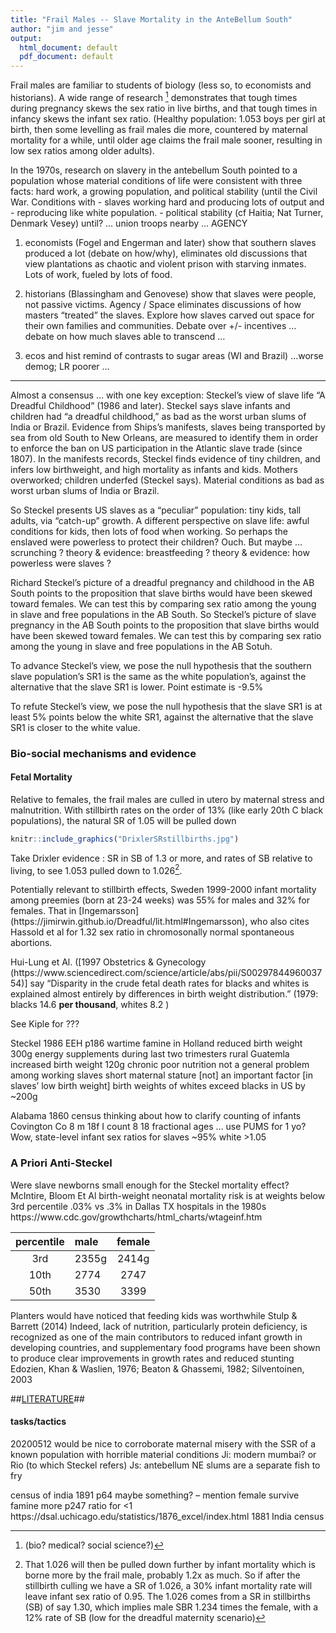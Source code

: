 ```yaml
---
title: "Frail Males -- Slave Mortality in the AnteBellum South"
author: "jim and jesse"
output:
  html_document: default
  pdf_document: default
---
```


Frail males are familiar to students of biology (less so, to economists and historians). A wide range of research ^[(bio? medical? social science?)] demonstrates that tough times during pregnancy skews the sex ratio in live births, and that tough times in infancy skews the infant sex ratio. (Healthy population: 1.053 boys per girl at birth, then some levelling as frail males die more, countered by maternal mortality for a while, until older age claims the frail male sooner, resulting in low sex ratios among older adults).

In the 1970s, research on slavery in the antebellum South pointed to a population whose material conditions of life were consistent with three facts: hard work, a growing population, and political stability (until the Civil War. Conditions  with 
- slaves working hard and producing lots of output  and 
- reproducing like white population. 
- political stability (cf Haitia; Nat Turner, Denmark Vesey)      until?  ...   union troops nearby ...  AGENCY


1. economists (Fogel and Engerman and later)  show that southern slaves  produced a lot (debate on how/why), 
eliminates old discussions that view plantations as chaotic and violent prison with starving inmates. Lots of work, fueled by lots of food.   

2. historians (Blassingham and Genovese) show that slaves were people, not passive victims.   Agency / Space 
eliminates discussions of how masters  "treated" the slaves.  Explore how slaves carved out space for their own families and communities. Debate over +/- incentives ...  debate on how much slaves able to transcend ...

3. ecos and hist remind of contrasts to sugar areas (WI and Brazil) ...worse demog; LR poorer ... 

_____________________________________________
Almost a consensus ... with one key exception: Steckel's view of slave life "A Dreadful Childhood" (1986 and later).
Steckel says slave infants and children had "a dreadful childhood," as bad as the worst urban slums of India or Brazil.
Evidence from Ships's manifests, slaves being transported by sea from old South to New Orleans, are measured to identify them in order to enforce the ban on US participation in the Atlantic slave trade (since 1807). In the manifests records,
Steckel finds evidence of tiny children, and infers low birthweight, and high mortality as infants and kids. Mothers overworked; children underfed (Steckel says). Material conditions as bad as worst urban slums of India or Brazil.

So Steckel presents US slaves as a  "peculiar" population: tiny kids, tall adults, via "catch-up" growth. A different perspective on slave life: awful conditions for kids, then lots of food when working. So perhaps the enslaved were powerless to protect their children? Ouch.
But maybe ... scrunching ?   theory & evidence:  breastfeeding ?  theory & evidence: how powerless were slaves ?   

Richard Steckel's picture of a dreadful pregnancy and childhood in the AB South points to the proposition that slave births would have been skewed toward females. We can test this by comparing sex ratio among the young in slave and free populations in the AB South.
So Steckel's picture of slave pregnancy in the AB South points to the proposition that slave births would have been skewed toward females. We can test this by comparing sex ratio among the young in slave and free populations in the AB Sotuh.


To advance Steckel's view, we pose the null hypothesis that the southern slave population's SR1 is the same as the white population's, against the alternative that the slave SR1 is lower. Point estimate is -9.5% 

To refute Steckel's view, we pose the null hypothesis that the slave SR1 is at least 5% points below the white SR1, against the alternative that the slave SR1 is closer to the white value.


### Bio-social mechanisms and evidence ###


#### Fetal Mortality ####
Relative to females, the frail males are culled in utero by maternal stress and malnutrition. With stillbirth rates on the order of 13% (like early 20th C black populations), the natural SR of 1.05 will be pulled down  

```r
knitr::include_graphics("DrixlerSRstillbirths.jpg")
```  

Take Drixler evidence : SR in SB of 1.3 or more, and rates of SB relative to living, to see 1.053 pulled down to 1.026^[That 1.026 will then be pulled down further by infant mortality which is borne more by the frail male, probably 1.2x as much. So if after the stillbirth culling we have a SR of 1.026, a 30% infant mortality rate will leave infant sex ratio of 0.95. The 1.026 comes from a SR in stillbirths (SB) of say 1.30, which implies male SBR  1.234 times the female, with a 12% rate of SB (low for the dreadful maternity scenario)].

Potentially relevant to stillbirth effects, Sweden 1999-2000 infant mortality among preemies (born at 23-24 weeks) was 55% for males and 32% for females. That in [Ingemarsson] (https://jimirwin.github.io/Dreadful/lit.html#Ingemarsson), who also cites Hassold et al for 1.32 sex ratio in chromosonally normal spontaneous abortions.

Hui-Lung et Al. ([1997 Obstetrics & Gynecology (https://www.sciencedirect.com/science/article/abs/pii/S0029784496003754)] say "Disparity in the crude fetal death rates for blacks and whites is explained almost entirely by differences in birth weight distribution." (1979: blacks 14.6 **per thousand**, whites 8.2 )  

See Kiple for ???




Steckel 1986 EEH  p186 wartime famine in Holland reduced birth weight 300g   energy supplements during last two trimesters rural Guatemla increased birth weight 120g   chronic poor nutrition not a general problem among working slaves     short maternal stature [not] an important factor [in slaves' low birth weight]   birth weights of whites exceed blacks in US by ~200g

Alabama 1860 census   thinking about how to clarify counting of infants    
Covington Co 8 m  18f  I count 8 18 fractional ages ... use PUMS for 1 yo?
Wow, state-level infant sex ratios for slaves ~95%  white >1.05
  
### A Priori Anti-Steckel

Were slave newborns small enough for the Steckel mortality effect? McIntire, Bloom Et Al birth-weight neonatal mortality risk is at weights below 3rd percentile .03% vs .3% in Dallas TX hospitals in the 1980s https://www.cdc.gov/growthcharts/html_charts/wtageinf.htm 
 
 percentile    male    female 
------------   ------ ---------
  3rd          2355g    2414g  
  10th          2774     2747   
 50th           3530     3399              
------------   ------ ---------

Planters would have noticed that feeding kids was worthwhile Stulp & Barrett (2014)  Indeed, lack of nutrition, particularly protein deficiency, is recognized as one of the main contributors to reduced infant growth in developing countries, and supplementary food programs have been shown to produce clear improvements in growth rates and reduced stunting Edozien, Khan & Waslien, 1976; Beaton & Ghassemi, 1982; Silventoinen, 2003



##[LITERATURE](https://jimirwin.github.io/Dreadful/DreadfulLit.html)##


#### tasks/tactics ####
20200512 would be nice to corroborate maternal misery with the SSR of a known population with horrible material conditions
Ji: modern mumbai? or Rio (to which Steckel refers)
Js: antebellum NE slums are a separate fish to fry

census of india 1891 p64 maybe something? --  mention female survive famine more  p247 ratio for <1
https://dsal.uchicago.edu/statistics/1876_excel/index.html 1881 India census
